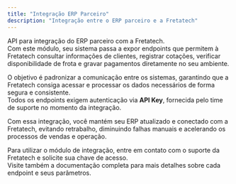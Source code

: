 ```yaml
---
title: "Integração ERP Parceiro"
description: "Integração entre o ERP parceiro e a Fretatech"
---
```


API para integração do ERP parceiro com a Fretatech.\
Com este módulo, seu sistema passa a expor endpoints que permitem à Fretatech consultar informações de clientes, registrar cotações, verificar disponibilidade de frota e gravar pagamentos diretamente no seu ambiente.

O objetivo é padronizar a comunicação entre os sistemas, garantindo que a Fretatech consiga acessar e processar os dados necessários de forma segura e consistente.\
Todos os endpoints exigem autenticação via **API Key**, fornecida pelo time de suporte no momento da integração.

Com essa integração, você mantém seu ERP atualizado e conectado com a Fretatech, evitando retrabalho, diminuindo falhas manuais e acelerando os processos de vendas e operação.

Para utilizar o módulo de integração, entre em contato com o suporte da Fretatech e solicite sua chave de acesso.\
Visite também a documentação completa para mais detalhes sobre cada endpoint e seus parâmetros.